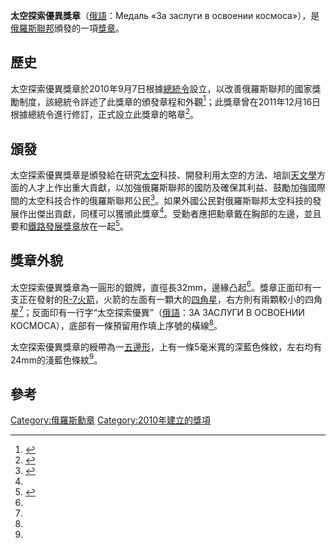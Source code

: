 {{軍事勳獎
| 名稱= 太空探索優異獎章
| 設立時間= 2010年9月7日
| 圖片= [[File:Russia-Space-Medal.png|140px]]
| 圖片描述= 太空探索優異獎章的正面
| 頒授資格= 俄羅斯聯邦公民及外國公民<ref name="commission" />
| 授予= 在[[太空科技|太空科技]]及[[太空旅遊|太空旅遊]]上取得成就的公民
| 頒發國家={{flag|Russian Federation}}
| 低級於= [[鐵路發展獎章|鐵路發展獎章]]
| 狀態= 現行
| 高級於= {{link-en|光榮父母勳章|Medal of the Order of Parental Glory}}
| 受勳人數= 284
| 首次頒發= 2011年4月12日
| 最近頒發= 2014年3月31日<ref>Последнее отмеченное награждение</ref>
| 圖片2= [[File:Medal_"For_Merit_in_Space_Exploration"_reverse.jpg|80px]]
| 圖片描述2= 太空探索優異獎章的反面
| 種類= 獎章}}
'''太空探索優異獎章'''（[[俄語|俄語]]：Медаль «За заслуги в освоении космоса»），是[[俄羅斯聯邦|俄羅斯聯邦]]頒發的一項[[獎章|獎章]]。

== 歷史 ==
太空探索優異獎章於2010年9月7日根據[[總統令|總統令]]設立，以改善俄羅斯聯邦的國家獎勵制度，該總統令詳述了此獎章的頒發章程和外觀<ref name="decree1099">{{cite web | authorlink = Russian Government | title = Decree of the President of the Russian Federation of September 7, 2010 No 1099 | publisher = Russian Gazette | date = 2010-09-07 | url = http://www.rg.ru/2010/09/15/nagrady-dok.html | language = ru | accessdate = 2012-02-12 | archive-date = 2015-09-05 | archive-url = https://web.archive.org/web/20150905174911/http://www.rg.ru/2010/09/15/nagrady-dok.html | dead-url = no }}</ref>；此獎章曾在2011年12月16日根據總統令進行修訂，正式設立此獎章的略章<ref>{{Cite web |url=http://graph.document.kremlin.ru/page.aspx?1593594 |title=Указ Президента Российской Федерации от 16 декабря 2011 года № 1631 «О внесении изменений в некоторые акты Президента Российской Федерации» |access-date=2014-07-09 |archive-date=2013-03-31 |archive-url=https://web.archive.org/web/20130331004345/http://graph.document.kremlin.ru/page.aspx?1593594 |dead-url=yes }}</ref>。

== 頒發 ==
太空探索優異獎章是頒發給在研究[[太空|太空]]科技、開發利用太空的方法、培訓[[天文學|天文學]]方面的人才上作出重大貢獻，以加強俄羅斯聯邦的國防及確保其利益、鼓勵加強國際間的太空科技合作的俄羅斯聯邦公民<ref name="commission">{{cite web | authorlink = Russian Government | title = Statute of the Medal "For Merit in Space Exploration" | publisher = Commission under the President of the Russian Federation on state awards | date = 2010-09-07 | url = http://award.gov.ru/space_medal.html | language = ru | accessdate = 2012-02-12 | archive-date = 2017-07-24 | archive-url = https://web.archive.org/web/20170724125847/http://www.award.gov.ru/space_medal.html | dead-url = no }}</ref>。如果外國公民對俄羅斯聯邦太空科技的發展作出傑出貢獻，同樣可以獲頒此獎章<ref name="commission" />。受勳者應把勳章戴在胸部的左邊，並且要和[[鐵路發展獎章|鐵路發展獎章]]放在一起<ref name="decree1631">{{cite web |authorlink=Russian Government |title=Decree of the President of the Russian Federation of December 16, 2011 No 1631 |publisher=Russian Gazette |date=2011-12-16 |url=http://graph.document.kremlin.ru/page.aspx?1593594 |language=ru |accessdate=2012-02-12 |deadurl=yes |archiveurl=https://web.archive.org/web/20130331004345/http://graph.document.kremlin.ru/page.aspx?1593594 |archivedate=2013-03-31 }}</ref>。

== 獎章外貌 ==
太空探索優異獎章為一圓形的銀牌，直徑長32mm，邊緣凸起<ref name="commission"/>。獎章正面印有一支正在發射的[[R-7火箭家族|R-7火箭]]，火箭的左面有一顆大的[[四角星|四角星]]，右方則有兩顆較小的四角星<ref name="commission"/>；反面印有一行字“太空探索優異”（[[俄語|俄語]]：ЗА ЗАСЛУГИ В ОСВОЕНИИ КОСМОСА），底部有一條預留用作填上序號的橫線<ref name="commission"/>。 

太空探索優異獎章的綬帶為一[[五邊形|五邊形]]，上有一條5毫米寬的深藍色條紋，左右均有24mm的淺藍色條紋<ref name="commission"/>。

== 參考 ==
{{reflist}}

[[Category:俄羅斯勳章|Category:俄羅斯勳章]]
[[Category:2010年建立的獎項|Category:2010年建立的獎項]]

{{俄罗斯奖励}}
